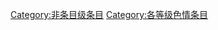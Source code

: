 {{catmore1|[[Wikipedia:色情专题|Wikipedia:色情专题]]}}
{{Articles by Quality| topic=色情|project=色情|format=TOC}}
{{Wikipedia category}}
{{emptycat}}
[[Category:非条目级条目|Category:非条目级条目]]
[[Category:各等级色情条目|Category:各等级色情条目]]